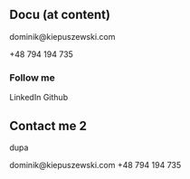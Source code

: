 ## Docu (at content)

<!-- <Section> -->

<!-- ### Mail me -->

<Row>
<Column>
<Tile subtitle="Mail me" title="Do it!">dominik@kiepuszewski.com</Tile>
</Column>
<Column>

<Tile subtitle="Call me" title="Do it!" dark>+48 794 194 735</Tile>
</Column>
</Row>


### Follow me




<Row>
  <Tile col dark>LinkedIn</Tile>
  <Tile col dark>Github</Tile>
</Row>

<!-- </Section> -->

<Section>

## Contact me 2 

dupa


<!-- 
@Email
https://stackoverflow.com/questions/23002711/how-to-show-email-addresses-on-the-website-to-avoid-spams
https://stackoverflow.com/questions/19359202/safe-way-to-display-email-address-and-contact-number/19361107#19361107
http://webmade.org/porady/zabezpieczenie-spam.php

https://www.w3schools.com/tags/tag_address.asp
-->
<Container row noGutter>
  <Tile title="E-mail"   gutterRight col={6}>dominik@kiepuszewski.com</Tile>
  <Tile title="Phone"    gutterRight col dark>+48 794 194 735</Tile>
  <Tile title="LinkedIn" gutterRight col dark />
  <Tile title="Github"   gutterRight col dark />
</Container>
</Section>




